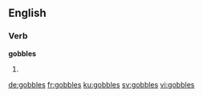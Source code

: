 ==English==

===Verb===
'''gobbles'''

# {{third-person singular of|gobble}}

[[de:gobbles]]
[[fr:gobbles]]
[[ku:gobbles]]
[[sv:gobbles]]
[[vi:gobbles]]